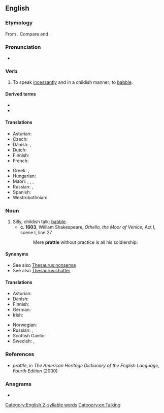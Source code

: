 ==English==

===Etymology===
From {{suffix|prate|le|gloss2=early modern English frequentative suffix|lang=en}}. Compare {{cog|nl|pruttelen}} and {{cog|nl|preutelen|t=to mutter}}.

===Pronunciation===
* {{rhymes|ætəl|lang=en}}

===Verb===
{{en-verb|prattl}}

# {{lb|en|ambitransitive}} To speak [[incessantly]] and in a childish manner; to [[babble]].

====Derived terms====
* {{l|en|prattler}}
* {{l|en|prattlingly}}

====Translations====
{{trans-top|to talk incessantly; to babble}}
* Asturian: {{t|ast|esbabayar}}
* Czech: {{t+|cs|plkat}}
* Danish: {{t|da|plapre}}, {{t|da|pludre}}
* Dutch: {{t+|nl|ratelen}}
* Finnish: {{t|fi|pälättää}}
* French: {{t+|fr|bavarder}}
{{trans-mid}}
* Greek: {{t+|el|φλυαρώ}}, {{t+|el|κελαηδώ}}
* Hungarian: {{t+|hu|csacsog}}
* Maori: {{t|mi|pahupahu}}, {{t|mi|hautete}}, {{t|mi|hote}}, {{t|mi|tarawhete}}
* Russian: {{t+|ru|лепета́ть|impf}}, {{t+|ru|болта́ть|impf}}
* Spanish: {{t+|es|parlotear}}
* Westrobothnian: {{t|gmq-bot|blaver}}
{{trans-bottom}}

===Noun===
{{en-noun|-}}

# Silly, childish talk; [[babble]].
#* '''c. 1603''', William Shakespeare, ''Othello, the Moor of Venice'', Act I, scene I, line 27
#*: Mere '''prattle''' without practice is all his soldiership.

====Synonyms====
* See also [[Thesaurus:nonsense]]
* See also [[Thesaurus:chatter]]

====Translations====
{{trans-top|babble}}
* Asturian: {{t|ast|esbabaye|m}}
* Danish: {{t|da|pludren|c}}
* Finnish: {{t+|fi|pälätys}}
* German: {{t+|de|Geplapper|n}}
* Irish: {{t|ga|gliogar|m}}
{{trans-mid}}
* Norwegian: {{t+|no|bable}}
* Russian: {{t+|ru|ле́пет|m}}, {{t+|ru|болтовня́|f}}
* Scottish Gaelic: {{t|gd|goileam|m}}
* Swedish: {{t+|sv|pladder}}, {{t+|sv|joller}}
{{trans-bottom}}

===References===
* ''prattle'', in ''The American Heritage Dictionary of the English Language, Fourth Edition'' (2000)

===Anagrams===
* {{anagrams|en|Platter|partlet|platter}}

[[Category:English 2-syllable words]]
[[Category:en:Talking]]